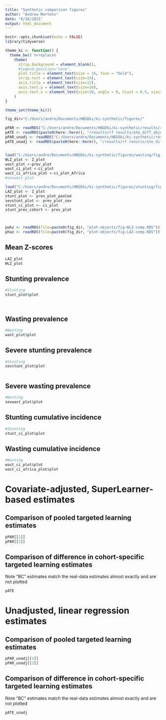 ```yaml
---
title: "Synthetic comparison figures"
author: "Andrew Mertens"
date: "6/16/2021"
output: html_document
---
```


```r
knitr::opts_chunk$set(echo = FALSE)
library(tidyverse)

theme_ki <- function() {
  theme_bw() %+replace%
    theme(
      strip.background = element_blank(),
      #legend.position="none",
      plot.title = element_text(size = 16, face = "bold"),
      strip.text = element_text(size=14),
      axis.title = element_text(size=12),
      axis.text.y = element_text(size=10),
      axis.text.x = element_text(size=10, angle = 0, hjust = 0.5, vjust=.1)
    )
}

theme_set(theme_ki())

```


```r
fig_dir="C:/Users/andre/Documents/HBGDki/ki-synthetic/figures/"

pPAR <- readRDS("C:/Users/andre/Documents/HBGDki/ki-synthetic/results/rf results/rf_Zpar_plot_objects.RDS")
pATE <- readRDS(paste0(here::here(), "/results/rf results/ate_diff_object.RDS"))
pPAR_unadj <- readRDS("C:/Users/andre/Documents/HBGDki/ki-synthetic/results/rf results/rf_Zpar_unadj_plot_objects.RDS")
pATE_unadj <- readRDS(paste0(here::here(), "/results/rf results/ate_diff_object_unadj.RDS"))


load("C:/Users/andre/Documents/HBGDki/ki-synthetic/figures/wasting/fig-comparisons.Rdata")
WLZ_plot <- Z_plot
wast_plot <-prev_plot
wast_ci_plot <-ci_plot
wast_ci_africa_plot <-ci_plot_Africa
#sevwast_plot

load("C:/Users/andre/Documents/HBGDki/ki-synthetic/figures/stunting/fig-comparisons.Rdata")
LAZ_plot <- Z_plot
stunt_plot <- prev_plot_pooled
sevstunt_plot <- prev_plot_sev
stunt_ci_plot <- ci_plot
stunt_prev_cohort <- prev_plot



pwhz <- readRDS(file=paste0(fig_dir, "plot-objects/fig-WLZ-comp.RDS"))
phaz <- readRDS(file=paste0(fig_dir, "plot-objects/fig-LAZ-comp.RDS"))


```


## Mean Z-scores


```r

LAZ_plot
WLZ_plot


```


<!-- # ```{r, echo=FALSE, fig.height = 8, fig.width = 8, fig.align = "center"} -->
<!-- #  -->
<!-- # phaz -->
<!-- # pwhz -->
<!-- #  -->
<!-- # ``` -->
<!-- #  -->
<!-- # __Note:__ `Recalculated` are Z-scores calculated using the growthstandard() R package from the synthetic height, weight, and age variables, versus the `Synthetic` Z-scores, which are the directly-synthesized Z-scores.  -->


## Stunting  prevalence

```r

#Stunting
stunt_plot$plot




```

## Wasting prevalence

```r


#Wasting
wast_plot$plot


```

## Severe stunting prevalence


```r
#Stunting
sevstunt_plot$plot



```

## Severe  wasting prevalence


```r

#Wasting
sevwast_plot$plot

```

## Stunting  cumulative incidence


```r

#Stunting
stunt_ci_plot$plot


```


## Wasting cumulative incidence


```r



#Wasting
wast_ci_plot$plot
wast_ci_africa_plot$plot
```


# Covariate-adjusted, SuperLearner-based estimates

## Comparison of pooled targeted learning estimates


```r

pPAR[[1]]
pPAR[[2]]
```


## Comparison of difference in cohort-specific targeted learning estimates

Note "BC" estimates match the real-data estimates almost exactly and are not plotted

```r

pATE
```


# Unadjusted, linear regression estimates

## Comparison of pooled targeted learning estimates


```r

pPAR_unadj[[1]]
pPAR_unadj[[2]]
```


## Comparison of difference in cohort-specific targeted learning estimates

Note "BC" estimates match the real-data estimates almost exactly and are not plotted

```r

pATE_unadj
```


